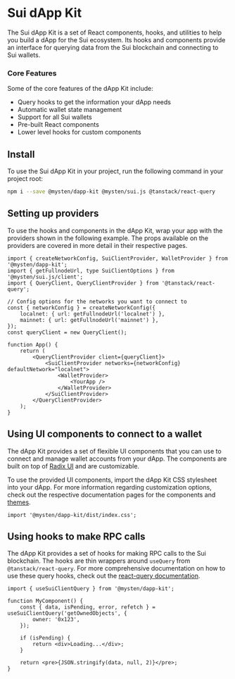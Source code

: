# Sui dApp Kit

The Sui dApp Kit is a set of React components, hooks, and utilities to help you build a dApp for the
Sui ecosystem. Its hooks and components provide an interface for querying data from the Sui
blockchain and connecting to Sui wallets.

### Core Features

Some of the core features of the dApp Kit include:

- Query hooks to get the information your dApp needs
- Automatic wallet state management
- Support for all Sui wallets
- Pre-built React components
- Lower level hooks for custom components

## Install

To use the Sui dApp Kit in your project, run the following command in your project root:

```sh npm2yarn
npm i --save @mysten/dapp-kit @mysten/sui.js @tanstack/react-query
```

## Setting up providers

To use the hooks and components in the dApp Kit, wrap your app with the providers shown in the
following example. The props available on the providers are covered in more detail in their
respective pages.

```tsx
import { createNetworkConfig, SuiClientProvider, WalletProvider } from '@mysten/dapp-kit';
import { getFullnodeUrl, type SuiClientOptions } from '@mysten/sui.js/client';
import { QueryClient, QueryClientProvider } from '@tanstack/react-query';

// Config options for the networks you want to connect to
const { networkConfig } = createNetworkConfig({
	localnet: { url: getFullnodeUrl('localnet') },
	mainnet: { url: getFullnodeUrl('mainnet') },
});
const queryClient = new QueryClient();

function App() {
	return (
		<QueryClientProvider client={queryClient}>
			<SuiClientProvider networks={networkConfig} defaultNetwork="localnet">
				<WalletProvider>
					<YourApp />
				</WalletProvider>
			</SuiClientProvider>
		</QueryClientProvider>
	);
}
```

## Using UI components to connect to a wallet

The dApp Kit provides a set of flexible UI components that you can use to connect and manage wallet
accounts from your dApp. The components are built on top of [Radix UI](radix-ui.com/primitives) and
are customizable.

To use the provided UI components, import the dApp Kit CSS stylesheet into your dApp. For more
information regarding customization options, check out the respective documentation pages for the
components and [themes](https://sdk.mystenlabs.com/dapp-kit/themes).

```tsx
import '@mysten/dapp-kit/dist/index.css';
```

## Using hooks to make RPC calls

The dApp Kit provides a set of hooks for making RPC calls to the Sui blockchain. The hooks are thin
wrappers around `useQuery` from `@tanstack/react-query`. For more comprehensive documentation on how
to use these query hooks, check out the
[react-query documentation](https://tanstack.com/query/latest/docs/react/overview).

```tsx
import { useSuiClientQuery } from '@mysten/dapp-kit';

function MyComponent() {
	const { data, isPending, error, refetch } = useSuiClientQuery('getOwnedObjects', {
		owner: '0x123',
	});

	if (isPending) {
		return <div>Loading...</div>;
	}

	return <pre>{JSON.stringify(data, null, 2)}</pre>;
}
```
